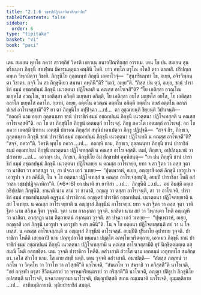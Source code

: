 ```yaml
---
title: "2.1.6 วชฺชปฺปฏิจฺฉาทิกาสิกฺขาปท"
tableOfContents: false
sidebar:
  order: 6
type: "tipitaka"
basket: "vi"
book: "paci"
---
```



<DynamicBreadcrumb />

<Division number="664" book="paci">

<Paragraph number="2139" book="paci">
เตน สมเยน พุทฺโธ ภควา สาวตฺถิยํ วิหรติ เชตวเน อนาถปิณฺฑิกสฺส อาราเม. เตน โข ปน สมเยน สุนฺทรีนนฺทา ภิกฺขุนี สาเฬฺหน มิคารนตฺตุนา คพฺภินี โหติ. ยาว คพฺโภ ตรุโณ อโหสิ ตาว ฉาเทสิ. ปริปกฺเก คพฺเภ วิพฺภมิตฺวา วิชายิ. ภิกฺขุนิโย ถุลฺลนนฺทํ ภิกฺขุนึ เอตทโวจุํ—  “สุนฺทรีนนฺทา โข, อเยฺย, อจิรวิพฺภนฺตา วิชาตา. กจฺจิ โน สา ภิกฺขุนีเยว สมานา คพฺภินี”ติ? “เอวํ, อเยฺย”ติ. “กิสฺส ปน ตฺวํ, อเยฺย, ชานํ ปาราชิกํ ธมฺมํ อชฺฌาปนฺนํ ภิกฺขุนึ เนวตฺตนา ปฏิโจเทสิ น คณสฺส อาโรเจสี”ติ? “โย เอติสฺสา อวณฺโณ มเยฺหโส อวณฺโณ, ยา เอติสฺสา อกิตฺติ มเยฺหสา อกิตฺติ, โย เอติสฺสา อยโส มเยฺหโส อยโส, โย เอติสฺสา อลาโภ มเยฺหโส อลาโภ. กฺยาหํ, อเยฺย, อตฺตโน อวณฺณํ อตฺตโน อกิตฺตึ อตฺตโน อยสํ อตฺตโน อลาภํ ปเรสํ อาโรเจสฺสามี”ติ? ยา ตา ภิกฺขุนิโย อปฺปิจฺฉา …เป…  ตา อุชฺฌายนฺติ ขิยฺยนฺติ วิปาเจนฺติ—  “กถญฺหิ นาม อยฺยา ถุลฺลนนฺทา ชานํ ปาราชิกํ ธมฺมํ อชฺฌาปนฺนํ ภิกฺขุนึ เนวตฺตนา ปฏิโจเทสฺสติ น คณสฺส อาโรเจสฺสตี”ติ.
</Paragraph>

<Paragraph number="2140" book="paci">
อถ โข ตา ภิกฺขุนิโย ภิกฺขูนํ เอตมตฺถํ อาโรเจสุํ. ภิกฺขู ภควโต เอตมตฺถํ อาโรเจสุํ. อถ โข ภควา เอตสฺมึ นิทาเน เอตสฺมึ ปกรเณ ภิกฺขุสํฆํ สนฺนิปาตาเปตฺวา ภิกฺขู ปฏิปุจฺฉิ—  “สจฺจํ กิร, ภิกฺขเว, ถุลฺลนนฺทา ภิกฺขุนี ชานํ ปาราชิกํ ธมฺมํ อชฺฌาปนฺนํ ภิกฺขุนึ เนวตฺตนา ปฏิโจเทติ น คณสฺส อาโรเจตี”ติ? “สจฺจํ, ภควา”ติ. วิครหิ พุทฺโธ ภควา …เป…  กถญฺหิ นาม, ภิกฺขเว, ถุลฺลนนฺทา ภิกฺขุนี ชานํ ปาราชิกํ ธมฺมํ อชฺฌาปนฺนํ ภิกฺขุนึ เนวตฺตนา ปฏิโจเทสฺสติ น คณสฺส อาโรเจสฺสติ. เนตํ, ภิกฺขเว, อปฺปสนฺนานํ วา ปสาทาย …เป…  เอวญฺจ ปน, ภิกฺขเว, ภิกฺขุนิโย อิมํ สิกฺขาปทํ อุทฺทิสนฺตุ—
</Paragraph>

</Division>
<Division number="665" book="paci">

<Paragraph number="2141" book="paci">
<Emphasis>“ยา ปน ภิกฺขุนี ชานํ ปาราชิกํ ธมฺมํ อชฺฌาปนฺนํ ภิกฺขุนึ เนวตฺตนา ปฏิโจเทยฺย น คณสฺส อาโรเจยฺย, ยทา จ สา ฐิตา วา อสฺส จุตา วา นาสิตา วา อวสฺสฏา วา, สา ปจฺฉา เอวํ วเทยฺย—  ‘ปุพฺเพวาหํ, อเยฺย, อญฺญาสึ เอตํ ภิกฺขุนึ เอวรูปา จ เอวรูปา จ สา ภคินีติ</Emphasis>, <Emphasis>โน จ โข อตฺตนา ปฏิโจเทสฺสํ น คณสฺส อาโรเจสฺสนฺ’ติ, อยมฺปิ ปาราชิกา โหติ อสํวาสา วชฺชปฺปฏิจฺฉาทิกา</Emphasis>”ติ. (*6*:<Emphasis>6</Emphasis>)
</Paragraph>

</Division>
<Division number="666" book="paci">

<Paragraph number="2142" book="paci">
<Emphasis>ยา ปนา</Emphasis>ติ ยา ยาทิสา …เป…  <Emphasis>ภิกฺขุนี</Emphasis>ติ …เป…  อยํ อิมสฺมึ อตฺเถ อธิปฺเปตา ภิกฺขุนีติ.
</Paragraph>

<Paragraph number="2143" book="paci">
<Emphasis>ชานาติ</Emphasis> นาม สามํ วา ชานาติ, อญฺเญ วา ตสฺสา อาโรเจนฺติ, สา วา อาโรเจติ.
</Paragraph>

<Paragraph number="2144" book="paci">
<Emphasis>ปาราชิกํ ธมฺมํ อชฺฌาปนฺนนฺ</Emphasis>ติ อฏฺฐนฺนํ ปาราชิกานํ อญฺญตรํ ปาราชิกํ อชฺฌาปนฺนํ.
</Paragraph>

<Paragraph number="2145" book="paci">
<Emphasis>เนวตฺตนา ปฏิโจเทยฺยา</Emphasis>ติ น สยํ โจเทยฺย.
</Paragraph>

<Paragraph number="2146" book="paci">
<Emphasis>น คณสฺส อาโรเจยฺยา</Emphasis>ติ น อญฺญาสํ ภิกฺขุนีนํ อาโรเจยฺย.
</Paragraph>

<Paragraph number="2147" book="paci">
<Emphasis>ยทา จ สา ฐิตา วา อสฺส จุตา วา</Emphasis>ติ <Emphasis>ฐิตา</Emphasis> นาม สลิงฺเค ฐิตา วุจฺจติ. <Emphasis>จุตา</Emphasis> นาม กาลงฺกตา วุจฺจติ. <Emphasis>นาสิตา</Emphasis> นาม สยํ วา วิพฺภนฺตา โหติ อญฺเญหิ วา นาสิตา. <Emphasis>อวสฺสฏา</Emphasis> นาม ติตฺถายตนํ สงฺกนฺตา วุจฺจติ. สา ปจฺฉา เอวํ วเทยฺย—  “ปุพฺเพวาหํ, อเยฺย, อญฺญาสึ เอตํ ภิกฺขุนึ เอวรูปา จ เอวรูปา จ สา ภคินี”ติ.
</Paragraph>

<Paragraph number="2148" book="paci">
<Emphasis>โน จ โข อตฺตนา ปฏิโจเทสฺสนฺ</Emphasis>ติ สยํ วา น โจเทสฺสํ.
</Paragraph>

<Paragraph number="2149" book="paci">
<Emphasis>น คณสฺส อาโรเจสฺสนฺ</Emphasis>ติ น อญฺญาสํ ภิกฺขุนีนํ อาโรเจสฺสํ.
</Paragraph>

<Paragraph number="2150" book="paci">
<Emphasis>อยมฺปี</Emphasis>ติ ปุริมาโย อุปาทาย วุจฺจติ.
</Paragraph>

<Paragraph number="2151" book="paci">
<Emphasis>ปาราชิกา โหตี</Emphasis>ติ เสยฺยถาปิ นาม ปณฺฑุปลาโส พนฺธนา ปมุตฺโต อภพฺโพ หริตตฺถาย, เอวเมว ภิกฺขุนี ชานํ ปาราชิกํ ธมฺมํ อชฺฌาปนฺนํ ภิกฺขุนึ เนวตฺตนา ปฏิโจเทสฺสามิ น คณสฺส อาโรเจสฺสามีติ ธุรํ นิกฺขิตฺตมตฺเต อสฺสมณี โหติ อสกฺยธีตา. เตน วุจฺจติ ปาราชิกา โหตีติ.
</Paragraph>

<Paragraph number="2152" book="paci">
<Emphasis>อสํวาสา</Emphasis>ติ <Emphasis>สํวาโส</Emphasis> นาม เอกกมฺมํ เอกุทฺเทโส สมสิกฺขตา. เอโส สํวาโส นาม. โส ตาย สทฺธึ นตฺถิ. เตน วุจฺจติ อสํวาสาติ.
</Paragraph>

</Division>
<Division number="667" book="paci">

<Paragraph number="2153" book="paci">
อนาปตฺติ—  “สํฆสฺส ภณฺฑนํ วา กลโห วา วิคฺคโห วา วิวาโท วา ภวิสฺสตี”ติ นาโรเจติ, “สํฆเภโท วา สํฆราชิ วา ภวิสฺสตี”ติ นาโรเจติ, “อยํ กกฺขฬา ผรุสา ชีวิตนฺตรายํ วา พฺรหฺมจริยนฺตรายํ วา กริสฺสตี”ติ นาโรเจติ, อญฺญา ปติรูปา ภิกฺขุนิโย อปสฺสนฺตี นาโรเจติ, นจฺฉาเทตุกามา นาโรเจติ, ปญฺญายิสฺสติ สเกน กมฺเมนาติ นาโรเจติ, อุมฺมตฺติกาย …เป…  อาทิกมฺมิกายาติ.

</Paragraph>
</Division>

<Paragraph number="2154" type="center" book="paci">
ทุติยปาราชิกํ สมตฺตํ.
</Paragraph>
